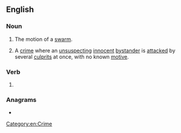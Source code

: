 ==English==

===Noun===
{{en-noun}}

# The motion of a [[swarm]].
# {{lb|en|colloquial|Canada}} A [[crime]] where an [[unsuspecting]] [[innocent]] [[bystander]] is [[attacked]] by several [[culprits]] at once, with no known [[motive]].

===Verb===
{{head|en|verb form}}

# {{present participle of|en|swarm|nocat=1}}

===Anagrams===
* {{anagrams|en|a=agimnrsw|swingarm|warmings}}

[[Category:en:Crime]]